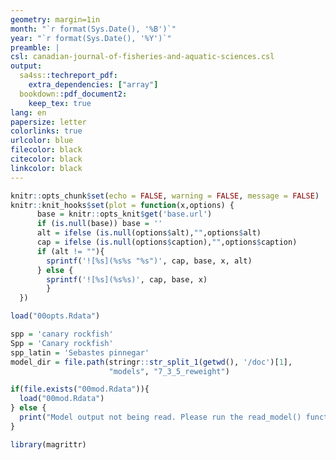 ```yaml
---
geometry: margin=1in
month: "`r format(Sys.Date(), '%B')`"
year: "`r format(Sys.Date(), '%Y')`"
preamble: |
csl: canadian-journal-of-fisheries-and-aquatic-sciences.csl
output:
  sa4ss::techreport_pdf:
    extra_dependencies: ["array"]
  bookdown::pdf_document2:
    keep_tex: true
lang: en
papersize: letter
colorlinks: true
urlcolor: blue
filecolor: black
citecolor: black
linkcolor: black
---
```


\counterwithin{table}{section}

```r
knitr::opts_chunk$set(echo = FALSE, warning = FALSE, message = FALSE)
knitr::knit_hooks$set(plot = function(x,options) {
      base = knitr::opts_knit$get('base.url')
      if (is.null(base)) base = ''
      alt = ifelse (is.null(options$alt),"",options$alt)
      cap = ifelse (is.null(options$caption),"",options$caption)
      if (alt != ""){
        sprintf('![%s](%s%s "%s")', cap, base, x, alt)
      } else {
        sprintf('![%s](%s%s)', cap, base, x)
        }
  })

load("00opts.Rdata")

spp = 'canary rockfish'
Spp = 'Canary rockfish'
spp_latin = 'Sebastes pinnegar'
model_dir = file.path(stringr::str_split_1(getwd(), '/doc')[1], 
                      "models", "7_3_5_reweight")

if(file.exists("00mod.Rdata")){
  load("00mod.Rdata")
} else {
  print("Model output not being read. Please run the read_model() function.")
}

library(magrittr)

```
